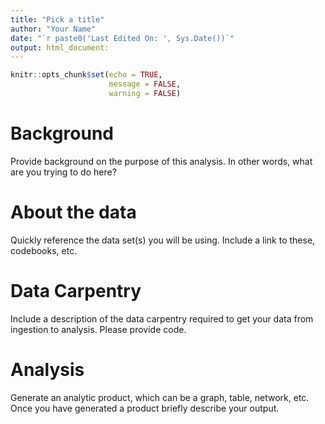```yaml
---
title: "Pick a title"
author: "Your Name"
date: "`r paste0('Last Edited On: ', Sys.Date())`"
output: html_document:
---
```


```r
knitr::opts_chunk$set(echo = TRUE,
                      message = FALSE,
                      warning = FALSE)
```

# Background

Provide background on the purpose of this analysis. In other words, what are you trying to do here?

# About the data

Quickly reference the data set(s) you will be using. Include a link to these, codebooks, etc.

# Data Carpentry

Include a description of the data carpentry required to get your data from ingestion to analysis. Please provide code.

# Analysis

Generate an analytic product, which can be a graph, table, network, etc. Once you have generated a product briefly describe your output. 